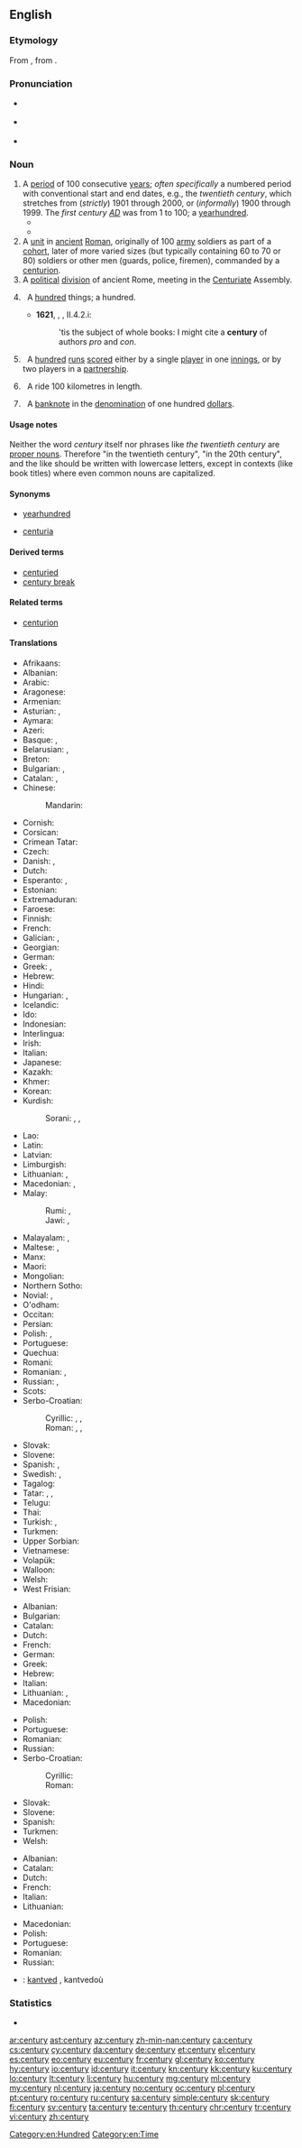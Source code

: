 ==English==
{{wikipedia}}

===Etymology===
From {{etyl|la|en}} {{term|centuria|lang=la}}, from {{term|centum||one hundred|lang=la}}.

===Pronunciation===
* {{a|UK}} {{IPA|/ˈsɛn.tʃə.ɹiː/}}
* {{a|US}} {{IPA|/ˈsɛn.tʃɚ.i/}}
* {{audio|en-us-century.ogg|Audio (US)}}

===Noun===
{{en-noun|centuries}}

# A [[period]] of 100 consecutive [[year]]s; ''often specifically'' a numbered period with conventional start and end dates, e.g., the ''twentieth century'', which stretches from (''strictly'') 1901 through 2000, or (''informally'') 1900 through 1999. The ''first century [[AD]]'' was from 1 to 100; a [[yearhundred]].
#* {{quote-book|year=1963|author={{w|Margery Allingham}}
|title={{w|The China Governess}}|chapter=Foreword|url=http://openlibrary.org/works/OL2004261W
|passage=He stood transfixed before the unaccustomed view of London at night time, a vast panorama which reminded him [&hellip;] of some wood engravings far off and magical, in a printshop in his childhood. They dated from the previous '''century''' and were coarsely printed on tinted paper, with tinsel outlining the design.}}
#* {{quote-magazine|date=2013-07-20|volume=408|issue=8845|magazine={{w|The Economist}}
|title=[http://www.economist.com/news/http://www.economist.com/news/business/21582001-army-new-online-courses-scaring-wits-out-traditional-universities-can-they The attack of the MOOCs]
|passage=Since the launch early last year of&nbsp;[&hellip;] two Silicon Valley start-ups offering free education through MOOCs, massive open online courses, the ivory towers of academia have been shaken to their foundations. University brands built in some cases over '''centuries''' have been forced to contemplate the possibility that information technology will rapidly make their existing business model obsolete.}}
# A [[unit]] in [[ancient]] [[Roman]], originally of 100 [[army]] soldiers as part of a [[cohort]], later of more varied sizes (but typically containing 60 to 70 or 80) soldiers or other men (guards, police, firemen), commanded by a [[centurion]].
# A [[political]] [[division]] of ancient Rome, meeting in the [[centuriate|Centuriate]] Assembly.
# {{context|archaic|lang=en}}&nbsp; A [[hundred]] things; a hundred.
#* '''1621''', {{w|Robert Burton}}, ''{{w|The Anatomy of Melancholy}}'', II.4.2.i:
#*: 'tis the subject of whole books: I might cite a '''century''' of authors ''pro'' and ''con''.
# {{context|cricket|lang=en}}&nbsp; A [[hundred]] [[run]]s [[score]]d either by a single [[player]] in one [[innings]], or by two players in a [[partnership]].
# {{context|cycling|lang=en}}&nbsp; A ride 100 kilometres in length.
# {{context|US|informal|lang=en}}&nbsp; A [[banknote]] in the [[denomination]] of one hundred [[dollar]]s.

====Usage notes====
Neither the word ''century'' itself nor phrases like ''the twentieth century'' are [[proper noun]]s. Therefore "in the twentieth century", "in the 20th century", and the like should be written with lowercase letters, except in contexts (like book titles) where even common nouns are capitalized.

====Synonyms====
* {{sense|period of 100 consecutive years}} [[yearhundred]] {{qualifier|very rare}}
* {{sense|Roman army unit}} [[centuria]]

====Derived terms====
{{rel-top|Terms derived from ''century''}}
* [[centuried]]
* [[century break]]
{{rel-bottom}}

====Related terms====
* [[centurion]]

====Translations====
{{trans-top|100 years}}
* Afrikaans: {{t|af|eeu}}
* Albanian: {{t|sq|shekull|m}}
* Arabic: {{t+|ar|قرن|tr=qarn}}
* Aragonese: {{t+|an|sieglo|m}}
* Armenian: {{t+|hy|դար|tr=dar}}
* Asturian: {{t+|ast|sieglu|m}}, {{t|ast|centuria|f}}
* Aymara: {{t|ay|patacmara}}
* Azeri: {{t|az|əsr}}
* Basque: {{t|eu|mende}}, {{t|eu|gizaldi}}
* Belarusian: {{t|be|век|m|sc=Cyrl}}, {{t|be|стагоддзе|n|tr=stahóddzje|sc=Cyrl}}
* Breton: {{t+|br|kantved|m}}
* Bulgarian: {{t+|bg|век|m}}, {{t+|bg|столетие|n}}
* Catalan: {{t+|ca|segle|m}}, {{t|ca|centúria|f}}
* Chinese:
*: Mandarin: {{t+|cmn|世纪|tr=shìjì}}
* Cornish: {{t|kw|cansbledhen}}
* Corsican: {{t+|co|seculu|f}}
* Crimean Tatar: {{t|crh|yüz}}
* Czech: {{t+|cs|století|n}}
* Danish: {{t|da|århundred}}, {{t|da|århundrede|n}}
* Dutch: {{t+|nl|eeuw|f}}
* Esperanto: {{t|eo|jarcento}}, {{t|eo|centjaro}}
* Estonian: {{t|et|sajand}}
* Extremaduran: {{t|ext|sigru|m}}
* Faroese: {{t|fo|øld}}
* Finnish: {{t+|fi|vuosisata}}
* French: {{t+|fr|siècle|m}}
* Galician: {{t+|gl|século|m}}, {{t|gl|centuria|f}}
* Georgian: {{t|ka|საუკუნე|tr=saukune|sc=Geor}}
* German: {{t+|de|Jahrhundert|n}}
* Greek: {{t+|el|αιώνας|m|tr=eónas}}, {{t+|el|εκατονταετία|f|tr=ekatontaetía|sc=Grek}}
* Hebrew: {{t+|he|מֵאָה|tr=me'a|f}}
* Hindi: {{t|hi|शताब्दी|tr=šatābdī}}
* Hungarian: {{t+|hu|század}}, {{t+|hu|évszázad}}
* Icelandic: {{t+|is|öld|f}}
* Ido: {{t+|io|yarcento}}
* Indonesian: {{t+|id|abad}}
* Interlingua: {{t|ia|seculo}}
* Irish: {{t+|ga|aois|f}}
* Italian: {{t+|it|secolo|m}}
* Japanese: {{t+|ja|世紀|tr=せいき, seiki}}
* Kazakh: {{t|kk|ғасыр|tr=ğasır|sc=Cyrl}}
* Khmer: {{t|km|សតវត្ស|sc=Khmr|tr=sa’ta’ voat}}
* Korean: {{t+|ko|세기|tr=世紀, segi}}
* Kurdish:
*: Sorani: {{t+|ku|چه‌رخ|tr=charkh|sc=ku-Arab}}, {{t|ku|قه‌رن|tr=qarn|sc=ku-Arab}}, {{t+|ku|سه‌ده‌|tr=sada|sc=ku-Arab}}
{{trans-mid}}
* Lao: {{t+|lo|ສັດຕະວັດ|sc=Laoo}}
* Latin: {{t+|la|saeculum|n}}
* Latvian: {{t|lv|gadsimts|m}}
* Limburgish: {{t|li|iew}}
* Lithuanian: {{t+|lt|šimtmetis|m}}, {{t+|lt|amžius|m}}
* Macedonian: {{t|mk|век|m|tr=vek}}, {{t|mk|столетие|n|tr=stolétie}}
* Malay:
*: Rumi: {{t+|ms|abad}}, {{t|ms|kurun}}
*: Jawi: {{t|ms|ابد|sc=Arab}}, {{t|ms|قرون|sc=Arab}}
* Malayalam: {{t+|ml|നൂറ്റാണ്ട്|tr=nūṟṟāṇṭ}}, {{t+|ml|ശതാബ്ദം|tr=śatābdaṁ}}
* Maltese: {{t|mt|seklu}}, {{t|mt|ċentinarju}}
* Manx: {{t|gv|eash}}
* Maori: {{t|mi|rautau}}
* Mongolian: {{t|mn|зуун|tr=zuun|sc=Cyrl}}
* Northern Sotho: {{t|nso|ngwagakgolo}}
* Novial: {{t|nov|sekle}}, {{t|nov|yarsento}}
* O'odham: {{t|ood|siant ahithag}}
* Occitan: {{t+|oc|sègle|m}}
* Persian: {{t+|fa|سده|tr=sade|sc=fa-Arab}}
* Polish: {{t+|pl|stulecie|n}}, {{t+|pl|wiek|m}}
* Portuguese: {{t+|pt|século|m}}
* Quechua: {{t|qu|pachak}}
* Romani: {{t|rom|शुल ब्रेश|tr=šul breš}}
* Romanian: {{t|ro|secol|n}}, {{t|ro|veac|n}}
* Russian: {{t+|ru|столетие|tr=stolétije|n}}, {{t+|ru|век|tr=vek|m}}
* Scots: {{t|sco|year-hunder}}
* Serbo-Croatian:
*: Cyrillic: {{t|sh|век|m}}, {{t|sh|вијек|m}}, {{t|sh|столеће|n}}
*: Roman: {{t|sh|vek|m}}, {{t|sh|vijek|m}}, {{t|sh|stoleće|n}}
* Slovak: {{t|sk|storočie|n}}
* Slovene: {{t+|sl|stoletje|n}}
* Spanish: {{t+|es|centuria|f}}, {{t+|es|siglo|m}}
* Swedish: {{t+|sv|sekel|n}}, {{t+|sv|århundrade|n}}
* Tagalog: {{t|tl|síglo}}
* Tatar: {{t|tt|ğasır}}, {{t|tt|yözellıq}}, {{t+|tt|гасыр|sc=Cyrl}}
* Telugu: {{t+|te|శతాబ్దము|tr=śatābdamu}}
* Thai: {{t|th|ศตวรรษ|tr=sàdtàwát}}
* Turkish: {{t+|tr|yüzyıl}}, {{t+|tr|asır}}
* Turkmen: {{t+|tk|asyr}}
* Upper Sorbian: {{t|hsb|lětstotk}}
* Vietnamese: {{t+|vi|thế kỷ}}
* Volapük: {{t+|vo|tumyel}}
* Walloon: {{t+|wa|sieke|m}}
* Welsh: {{t+|cy|canrif}}
* West Frisian: {{t|fy|ieu}}
{{trans-bottom}}

{{trans-top|Roman army type unit}}
* Albanian: {{t+|sq|centurie|f}}
* Bulgarian: {{t|bg|центурия|f}}
* Catalan: {{t|ca|centúria|f}}
* Dutch: {{t|nl|centurie|f}}
* French: {{t+|fr|centurie|f}}
* German: {{t|de|Zenturie|f}}
* Greek: {{t+|el|εκατονταρχία|f|tr=ekatontarchía|sc=Grek}}
* Hebrew: {{t|he|קנטוריה|tr=qent'uria|f}}
* Italian: {{t|it|centuria|f}}
* Lithuanian: {{t|lt|centurija|f}}, {{qualifier|similar unit in other armies}} {{t|lt|šimtinė|f}}
* Macedonian: {{t|mk|центурија|f|tr=сentúrija}}
{{trans-mid}}
* Polish: {{t+|pl|centuria|f}}
* Portuguese: {{t|pt|centúria|f}}
* Romanian: {{t+|ro|centurie|f}}
* Russian: {{t+|ru|центурия|tr=tsentúrija|f}}
* Serbo-Croatian:
*: Cyrillic: {{t|sh|стотина|f}}
*: Roman: {{t|sh|stotina|f}}
* Slovak: {{t|sk|stotina|f}}
* Slovene: {{t|sl|stotnija|f}}
* Spanish: {{t+|es|centuria|f}}
* Turkmen: {{t|tk|senturiýa}}
* Welsh: {{t+|cy|canrif|f}}
{{trans-bottom}}

{{trans-top|political division of Rome}}
* Albanian: {{t+|sq|centurie|f}}
* Catalan: {{t|ca|centúria|f}}
* Dutch: {{t|nl|centurie|f}}
* French: {{t+|fr|centurie|f}}
* Italian: {{t|it|centuria|f}}
* Lithuanian: {{t|lt|centurija|f}}
{{trans-mid}}
* Macedonian: {{t|mk|центурија|f|tr=centúrija}}
* Polish: {{t+|pl|centuria|f}}
* Portuguese: {{t|pt|centúria|f}}
* Romanian: {{t+|ro|centurie|f}}
* Russian: {{t+|ru|центурия|tr=tsentúrija|f}}
{{trans-bottom}}

{{trans-top|cricket}}
{{trans-mid}}
{{trans-bottom}}

{{trans-top|cycling}}
{{trans-mid}}
{{trans-bottom}}

{{checktrans}}
* {{ttbc|br}}: [[kantved]] {{g|m}}, kantvedoù

===Statistics===
* {{rank|floor|example|class|984|century|sorry|share|working}}

[[Category:en:Hundred]]
[[Category:en:Time]]

[[ar:century]]
[[ast:century]]
[[az:century]]
[[zh-min-nan:century]]
[[ca:century]]
[[cs:century]]
[[cy:century]]
[[da:century]]
[[de:century]]
[[et:century]]
[[el:century]]
[[es:century]]
[[eo:century]]
[[eu:century]]
[[fr:century]]
[[gl:century]]
[[ko:century]]
[[hy:century]]
[[io:century]]
[[id:century]]
[[it:century]]
[[kn:century]]
[[kk:century]]
[[ku:century]]
[[lo:century]]
[[lt:century]]
[[li:century]]
[[hu:century]]
[[mg:century]]
[[ml:century]]
[[my:century]]
[[nl:century]]
[[ja:century]]
[[no:century]]
[[oc:century]]
[[pl:century]]
[[pt:century]]
[[ro:century]]
[[ru:century]]
[[sa:century]]
[[simple:century]]
[[sk:century]]
[[fi:century]]
[[sv:century]]
[[ta:century]]
[[te:century]]
[[th:century]]
[[chr:century]]
[[tr:century]]
[[vi:century]]
[[zh:century]]